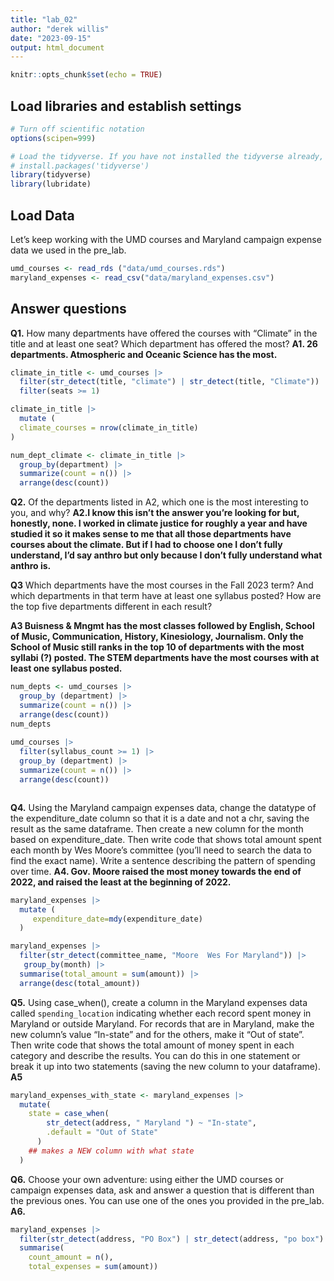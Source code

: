 ```yaml
---
title: "lab_02"
author: "derek willis"
date: "2023-09-15"
output: html_document
---
```


```r
knitr::opts_chunk$set(echo = TRUE)
```

## Load libraries and establish settings

```r
# Turn off scientific notation
options(scipen=999)

# Load the tidyverse. If you have not installed the tidyverse already, remove the # from the next line and run it first.  
# install.packages('tidyverse')
library(tidyverse)
library(lubridate)
```

## Load Data

Let's keep working with the UMD courses and Maryland campaign expense data we used in the pre_lab.

```r
umd_courses <- read_rds ("data/umd_courses.rds")
maryland_expenses <- read_csv("data/maryland_expenses.csv")
```

## Answer questions

**Q1.** How many departments have offered the courses with "Climate" in the title and at least one seat? Which department has offered the most? **A1. 26 departments. Atmospheric and Oceanic Science has the most.**

```r
climate_in_title <- umd_courses |> 
  filter(str_detect(title, "climate") | str_detect(title, "Climate")) |> 
  filter(seats >= 1) 

climate_in_title |> 
  mutate (
  climate_courses = nrow(climate_in_title)
) 

num_dept_climate <- climate_in_title |>
  group_by(department) |> 
  summarize(count = n()) |> 
  arrange(desc(count))

```

**Q2.** Of the departments listed in A2, which one is the most interesting to you, and why? **A2.I know this isn't the answer you're looking for but, honestly, none. I worked in climate justice for roughly a year and have studied it so it makes sense to me that all those departments have courses about the climate. But if I had to choose one I don't fully understand, I'd say anthro but only because I don't fully understand what anthro is.**

**Q3** Which departments have the most courses in the Fall 2023 term? And which departments in that term have at least one syllabus posted? How are the top five departments different in each result?

**A3 Buisness & Mngmt has the most classes followed by English, School of Music, Communication, History, Kinesiology, Journalism. Only the School of Music still ranks in the top 10 of departments with the most syllabi (?) posted. The STEM departments have the most courses with at least one syllabus posted.**

```r
num_depts <- umd_courses |> 
  group_by (department) |> 
  summarize(count = n()) |> 
  arrange(desc(count))
num_depts
  
umd_courses |> 
  filter(syllabus_count >= 1) |> 
  group_by (department) |> 
  summarize(count = n()) |> 
  arrange(desc(count))



```

**Q4.** Using the Maryland campaign expenses data, change the datatype of the expenditure_date column so that it is a date and not a chr, saving the result as the same dataframe. Then create a new column for the month based on expenditure_date. Then write code that shows total amount spent each month by Wes Moore's committee (you'll need to search the data to find the exact name). Write a sentence describing the pattern of spending over time. **A4. Gov. Moore raised the most money towards the end of 2022, and raised the least at the beginning of 2022.**

```r
maryland_expenses |> 
  mutate (
     expenditure_date=mdy(expenditure_date)
  )   
```

```r
maryland_expenses |> 
  filter(str_detect(committee_name, "Moore  Wes For Maryland")) |> 
   group_by(month) |>
  summarise(total_amount = sum(amount)) |>
  arrange(desc(total_amount)) 
```

**Q5.** Using case_when(), create a column in the Maryland expenses data called `spending_location` indicating whether each record spent money in Maryland or outside Maryland. For records that are in Maryland, make the new column's value "In-state" and for the others, make it "Out of state". Then write code that shows the total amount of money spent in each category and describe the results. You can do this in one statement or break it up into two statements (saving the new column to your dataframe). **A5**

```r
maryland_expenses_with_state <- maryland_expenses |>
  mutate(
    state = case_when(
        str_detect(address, " Maryland ") ~ "In-state",
        .default = "Out of State"
      )
    ## makes a NEW column with what state
  )
```

**Q6.** Choose your own adventure: using either the UMD courses or campaign expenses data, ask and answer a question that is different than the previous ones. You can use one of the ones you provided in the pre_lab. **A6.**

```r
maryland_expenses |> 
  filter(str_detect(address, "PO Box") | str_detect(address, "po box") | str_detect(address, "po Box") | str_detect(address, "PO BOX")) |> 
  summarise(
    count_amount = n(),
    total_expenses = sum(amount))
```
